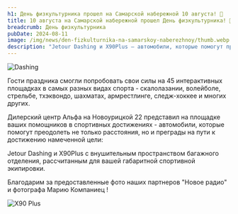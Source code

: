 ```yaml
---
h1: День физкультурника прошел на Самарской набережной 10 августа! 💪 
title: 10 августа на Самарской набережной прошел День физкультурника! 💪 
breadcrumb: День физкультурника
pubDate: 2024-08-11
image: /img/news/den-fizkulturnika-na-samarskoy-naberezhnoy/thumb.webp
description: "Jetour Dashing и X90Plus — автомобили, которые помогут преодолеть не только расстояния, но и преграды на пути к достижению намеченной цели"
---
```



<picture>
    <source media="(min-width: 1025px)" srcset="/img/news/den-fizkulturnika-na-samarskoy-naberezhnoy/photo_2024-08-17 14.22.03.webp" />
    <source media="(min-width: 320px)" srcset="/img/news/den-fizkulturnika-na-samarskoy-naberezhnoy/thumb.webp" />
    <img src="/img/news/den-fizkulturnika-na-samarskoy-naberezhnoy/photo_2024-08-17 14.22.03.webp" class="mb-10" alt="Dashing" />
</picture>

Гости праздника смогли попробовать свои силы на 45 интерактивных площадках в самых разных видах спорта - скалолазании, волейболе, стрельбе, тхэквондо, шахматах, армрестлинге, следж-хоккее и многих других. 
 
Дилерский центр Альфа на Новоурицкой 22 представил на площадке ваших помощников в спортивных достижениях - автомобили, которые помогут преодолеть не только расстояния, но и преграды на пути к достижению намеченной цели: 
 
Jetour Dashing и X90Plus c внушительным пространством багажного отделения, рассчитанным для вашей габаритной спортивной экипировки. 
 
Благодарим за предоставленные фото наших партнеров "Новое радио" и фотографа Марию Компаниец !

<picture>
    <source media="(min-width: 1025px)" srcset="/img/news/den-fizkulturnika-na-samarskoy-naberezhnoy/photo_2024-08-17 14.22.05.webp" />
    <source media="(min-width: 320px)" srcset="/img/news/den-fizkulturnika-na-samarskoy-naberezhnoy/photo_2024-08-17 14.22.05-thumb.webp" />
    <img src="/img/news/den-fizkulturnika-na-samarskoy-naberezhnoy/photo_2024-08-17 14.22.05.webp" class="mb-10" alt="X90 Plus" />
</picture>

